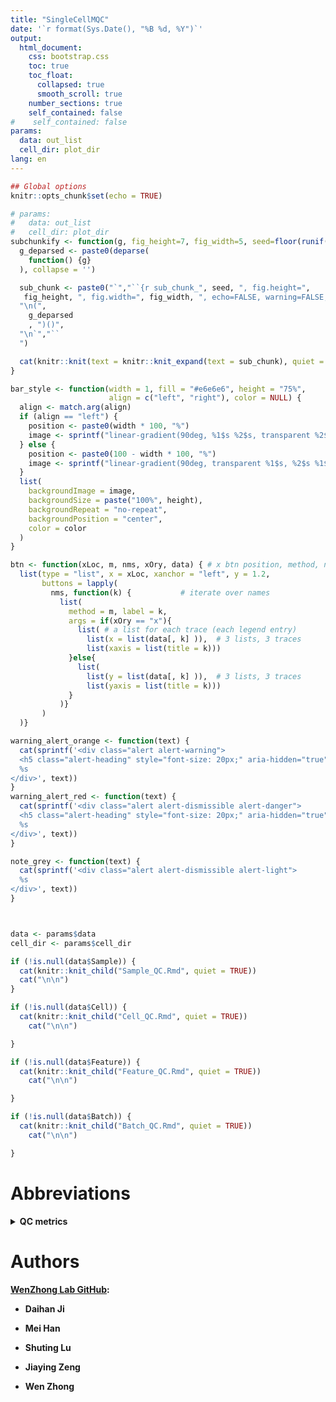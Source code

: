 ```yaml
---
title: "SingleCellMQC"
date: '`r format(Sys.Date(), "%B %d, %Y")`'
output: 
  html_document:
    css: bootstrap.css
    toc: true
    toc_float: 
      collapsed: true      
      smooth_scroll: true  
    number_sections: true
    self_contained: false
#    self_contained: false
params:
  data: out_list
  cell_dir: plot_dir
lang: en
---
```


```r
## Global options
knitr::opts_chunk$set(echo = TRUE)
```

```r
# params:
#   data: out_list
#   cell_dir: plot_dir
subchunkify <- function(g, fig_height=7, fig_width=5, seed=floor(runif(1) * 10000)) {
  g_deparsed <- paste0(deparse(
    function() {g}
  ), collapse = '')

  sub_chunk <- paste0("`","``{r sub_chunk_", seed, ", fig.height=",
   fig_height, ", fig.width=", fig_width, ", echo=FALSE, warning=FALSE, message=FALSE}",
  "\n(", 
    g_deparsed
    , ")()",
  "\n`","``
  ")

  cat(knitr::knit(text = knitr::knit_expand(text = sub_chunk), quiet = TRUE))
}

bar_style <- function(width = 1, fill = "#e6e6e6", height = "75%",
                      align = c("left", "right"), color = NULL) {
  align <- match.arg(align)
  if (align == "left") {
    position <- paste0(width * 100, "%")
    image <- sprintf("linear-gradient(90deg, %1$s %2$s, transparent %2$s)", fill, position)
  } else {
    position <- paste0(100 - width * 100, "%")
    image <- sprintf("linear-gradient(90deg, transparent %1$s, %2$s %1$s)", position, fill)
  }
  list(
    backgroundImage = image,
    backgroundSize = paste("100%", height),
    backgroundRepeat = "no-repeat",
    backgroundPosition = "center",
    color = color
  )
}

btn <- function(xLoc, m, nms, xOry, data) { # x btn position, method, names, x or y
  list(type = "list", x = xLoc, xanchor = "left", y = 1.2, 
       buttons = lapply(
         nms, function(k) {           # iterate over names
           list(
             method = m, label = k,
             args = if(xOry == "x"){
               list( # a list for each trace (each legend entry)
                 list(x = list(data[, k] )),  # 3 lists, 3 traces
                 list(xaxis = list(title = k)))
             }else{
               list(
                 list(y = list(data[, k] )),  # 3 lists, 3 traces
                 list(yaxis = list(title = k)))
             }
           )}
       )
  )}

warning_alert_orange <- function(text) {
  cat(sprintf('<div class="alert alert-warning">
  <h5 class="alert-heading" style="font-size: 20px;" aria-hidden="true">Warning!</h5>
  %s
</div>', text))
}
warning_alert_red <- function(text) {
  cat(sprintf('<div class="alert alert-dismissible alert-danger">
  <h5 class="alert-heading" style="font-size: 20px;" aria-hidden="true">Warning!</h5>
  %s
</div>', text))
}

note_grey <- function(text) {
  cat(sprintf('<div class="alert alert-dismissible alert-light">
  %s
</div>', text))
}



data <- params$data
cell_dir <- params$cell_dir

```


```r
if (!is.null(data$Sample)) {
  cat(knitr::knit_child("Sample_QC.Rmd", quiet = TRUE))
  cat("\n\n")
}
```

```r
if (!is.null(data$Cell)) {
  cat(knitr::knit_child("Cell_QC.Rmd", quiet = TRUE))
    cat("\n\n")

}
```

```r
if (!is.null(data$Feature)) {
  cat(knitr::knit_child("Feature_QC.Rmd", quiet = TRUE))
    cat("\n\n")

}
```

```r
if (!is.null(data$Batch)) {
  cat(knitr::knit_child("Batch_QC.Rmd", quiet = TRUE))
    cat("\n\n")

}
```


# Abbreviations {.tabset .unnumbered}

<details>
<summary><strong>**QC metrics**</strong></summary>

| Module      | Metrics name            | Metrics description |
|-------------|-------------------------|---------------------|
| Sample QC   | nCell                   | Total number of cells captured for each sample. |
|             | nGene_RNA               | Number of genes detected in each sample. |
|             | nPro_ADT                | Number of protein targets quantified by antibody-derived tags (ADT) in each sample. |
|             | nChain_TCR              | Total number of T-cell receptor (TCR) chains detected in each sample. |
|             | nCell_TCR               | Number of cells with detected TCR chains in each sample. |
|             | TCR%                    | Percentage of cells with detected TCR chains relative to total cells in each sample. |
|             | nChain_BCR              | Total number of B-cell receptor (BCR) chains detected in each sample. |
|             | nCell_BCR               | Number of cells with detected BCR chains in each sample. |
|             | BCR%                    | Percentage of cells with detected BCR chains relative to total cells in each sample. |
|             | nChain_TRA              | Total number of TCR alpha chains detected in each sample. |
|             | nCell_TRA               | Number of cells with detected TCR alpha chains in each sample. |
|             | TRA%                    | Percentage of cells with detected TCR alpha chains relative to total cells in each sample. |
|             | nChain_TRB              | Total number of TCR beta chains detected in each sample. |
|             | nCell_TRB               | Number of cells with detected TCR beta chains in each sample. |
|             | TRB%                    | Percentage of cells with detected TCR beta chains relative to total cells in each sample. |
|             | nChain_IGH              | Total number of immunoglobulin heavy (IGH) chains detected in each sample. |
|             | nCell_IGH               | Number of cells with detected IGH chains in each sample. |
|             | IGH%                    | Percentage of cells with detected IGH chains relative to total cells in each sample. |
|             | nChain_IGK              | Total number of immunoglobulin kappa (IGK) light chains detected in each sample. |
|             | nCell_IGK               | Number of cells with detected IGK chains in each sample. |
|             | IGK%                    | Percentage of cells with detected IGK chains relative to total cells in each sample. |
|             | nChain_IGL              | Total number of immunoglobulin lambda (IGL) light chains detected in each sample. |
|             | nCell_IGL               | Number of cells with detected IGL chains in each sample. |
|             | IGL%                    | Percentage of cells with detected IGL chains relative to total cells in each sample. |
|             | IGH + IGK               | Total number of cells with detected IGH and IGK chains. |
|             | IGH + IGL               | Total number of cells with detected IGH and IGL chains. |
|             | TRA + TRB               | Total number of cells with detected TRA and TRB chains. |
|             | ambiguous_TB            | Number of cells with both TCR and BCR chains detection. |
|             | multichain_B            | Number of cells with multiple BCR chains detected (2 or more IGH chains and/or 2 or more IGK/L chains). |
|             | multichain_T            | Number of cells with multiple TCR chains detected (2 or more TRA chains and/or 2 or more TRB chains). |
|             | single IGH              | Number of cells with only a single detected IGH chain. |
|             | single IGK              | Number of cells with only a single detected IGK chain. |
|             | single IGL              | Number of cells with only a single detected IGL chain. |
|             | single TRA              | Number of cells with only a single detected TRA chain. |
|             | single TRB              | Number of cells with only a single detected TRB chain. |
|             | IGH + IGK%              | Percentage of cells with both IGH and IGK chains relative to total cells. |
|             | IGH + IGL%              | Percentage of cells with both IGH and IGL chains relative to total cells. |
|             | TRA + TRB%              | Percentage of cells with both TRA and TRB chains relative to total cells. |
|             | ambiguous_TB%           | Percentage of cells with both TCR and BCR chains detection relative to total cells. |
|             | multichain_B%           | Percentage of cells with multiple BCR chains (2 or more IGH chains and/or 2 or more IGK/L chains) relative to total cells. |
|             | multichain_T%           | Percentage of cells with multiple TCR chains (2 or more TRA chains and/or 2 or more TRB chains) relative to total cells. |
|             | single IGH%             | Percentage of cells with only a single IGH chain relative to total cells. |
|             | single IGK%             | Percentage of cells with only a single IGK chain relative to total cells. |
|             | single IGL%             | Percentage of cells with only a single IGL chain relative to total cells. |
|             | single TRA%             | Percentage of cells with only a single TRA chain relative to total cells. |
|             | single TRB%             | Percentage of cells with only a single TRB chain relative to total cells. |
|             | 1st Qu                  | The first quartile (25th percentile) of cell-level QC metrics within each individual sample. |
|             | 3rd Qu                  | The third quartile (75th percentile) of cell-level QC metrics within each individual sample. |
|             | Median                  | The median values of cell-level QC metrics (e.g., nFeature_RNA, percent.mt) for each individual sample. |
|             | Mean                    | The mean values of cell-level QC metrics (e.g., nFeature_RNA, percent.mt) for each individual sample. |
|             | Max                     | The maximum values of cell-level QC metrics within each sample. |
|             | Min                     | The minimum values of cell-level QC metrics within each sample. |
| Cell QC     | nCount_RNA              | Total number of unique molecular identifier (UMI) counts per cell. |
|             | nFeature_RNA            | Total number of unique genes detected per cell. |
|             | nCount_ADT              | Total number of UMI counts associated with antibody-derived tags per cell. |
|             | nFeature_ADT            | Total number of unique ADT features detected per cell. |
|             | percent.mt              | Percentage of mitochondrial counts out of the total RNA counts per cell. |
|             | percent.rb              | Percentage of ribosomal counts out of total RNA counts per cell. |
|             | percent.hb              | Percentage of hemoglobin counts out of total RNA counts per cell. |
|             | percent.dissociation    | Percentage of dissociation-related counts out of total RNA counts per cell. |
|             | percent.isotype         | Percentage of isotype control antibodies out of total ADT counts per cell. |
|             | per_feature_count_RNA   | Average number of UMIs per gene in each cell. |
|             | per_feature_count_ADT   | Average number of UMIs per ADT feature in each cell. |
| Feature QC  | pct                     | Percentage of cells in which a particular feature is detected, relative to the total number of cells analyzed. |
|             | mean                    | Average expression level of a feature (e.g., gene or protein) across all cells in which it is detected. |
|             | variance                | Statistical measure of the dispersion of a feature's expression levels across cells. |
|             | variance.standardized   | Standardized variance of a feature's expression levels across cells. |

</details>

# Authors {.unnumbered}

**[WenZhong Lab GitHub](https://github.com/WenZhong-Lab):**

-  **Daihan Ji**

-  **Mei Han**

-  **Shuting Lu**

-  **Jiaying Zeng** 

-  **Wen Zhong** 



